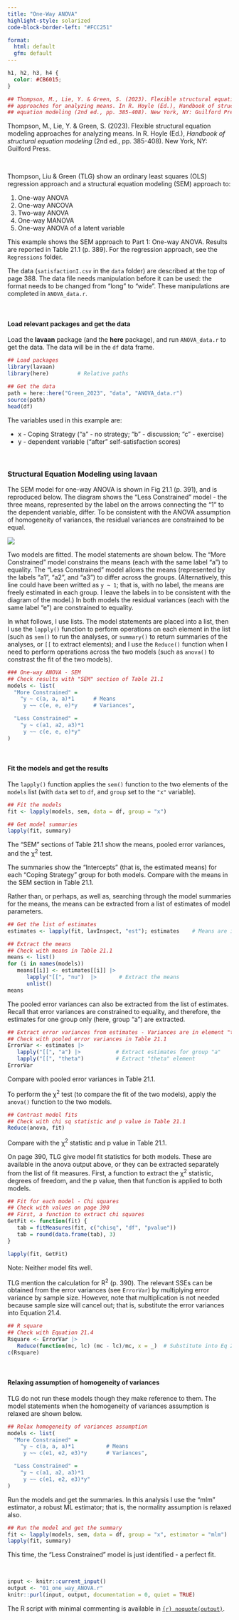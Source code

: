 ```yaml
---
title: "One-Way ANOVA"
highlight-style: solarized
code-block-border-left: "#FCC251"

format: 
  html: default
  gfm: default
---
```


```css
h1, h2, h3, h4 {
  color: #CB6015;
}
```

```r


## Thompson, M., Lie, Y. & Green, S. (2023). Flexible structural equation modeling 
## approaches for analyzing means. In R. Hoyle (Ed.), Handbook of structural
## equation modeling (2nd ed., pp. 385-408). New York, NY: Guilford Press.
```

Thompson, M., Lie, Y. & Green, S. (2023). Flexible structural equation modeling approaches for analyzing means. In R. Hoyle (Ed.), *Handbook of structural equation modeling* (2nd ed., pp. 385-408). New York, NY: Guilford Press.

<br /> 

Thompson, Liu & Green (TLG) show an ordinary least squares (OLS) regression approach and a structural equation modeling (SEM) approach to:

 1. One-way ANOVA 
 2. One-way ANCOVA 
 3. Two-way ANOVA 
 4. One-way MANOVA 
 5. One-way ANOVA of a latent variable 

This example shows the SEM approach to Part 1: One-way ANOVA. Results are reported in Table 21.1 (p. 389). For the regression approach, see the `Regressions` folder.

The data (`satisfactionI.csv` in the `data` folder) are described at the top of page 388. The data file needs manipulation before it can be used: the format needs to be changed from "long" to "wide". These manipulations are completed in `ANOVA_data.r`.

<br /> 

#### Load relevant packages and get the data

Load the **lavaan** package (and the **here** package), and run `ANOVA_data.r` to get the data. The data will be in the `df` data frame.

```r

## Load packages
library(lavaan)
library(here)         # Relative paths

## Get the data
path = here::here("Green_2023", "data", "ANOVA_data.r")
source(path)
head(df)
```

The variables used in this example are:

 - x - Coping Strategy ("a" - no strategy; "b" - discussion; "c" - exercise) 
 - y - dependent variable ("after" self-satisfaction scores) 

<br /> 

### Structural Equation Modeling using **lavaan**

The SEM model for one-way ANOVA is shown in Fig 21.1 (p. 391), and is reproduced below. The diagram shows the "Less Constrained" model - the three means, represented by the label on the arrows connecting the "1" to the dependent variable, differ. To be consistent with the ANOVA assumption of homogeneity of variances, the residual variances are constrained to be equal. 

![](images/one_way_ANOVA.svg){fig-align="left"}

Two models are fitted. The model statements are shown below. The "More Constrained" model constrains the means (each with the same label "a") to equality. The "Less Constrained" model allows the means (represented by the labels "a1", "a2", and "a3") to differ across the groups. (Alternatively, this line could have been writted as `y ~ 1`; that is, with no label, the means are freely estimated in each group. I leave the labels in to be consistent with the diagram of the model.) In both models the residual variances (each with the same label "e") are constrained to equality.

In what follows, I use lists. The model statements are placed into a list, then I use the `lapply()` function to perform operations on each element in the list (such as `sem()` to run the analyses, or `summary()` to return summaries of the analyses, or `[[` to extract elements); and I use the `Reduce()` function when I need to perform operations across the two models (such as `anova()` to constrast the fit of the two models). 

```r

### One-way ANOVA - SEM
## Check results with "SEM" section of Table 21.1
models <- list(
  "More Constrained" = 
    "y ~ c(a, a, a)*1      # Means
     y ~~ c(e, e, e)*y     # Variances",

  "Less Constrained" = 
    "y ~ c(a1, a2, a3)*1
     y ~~ c(e, e, e)*y"
)
```

<br /> 

#### Fit the models and get the results

The `lapply()` function applies the `sem()` function to the two elements of the `models` list (with `data` set to `df`, and `group` set to the `"x"` variable). 

```r

## Fit the models 
fit <- lapply(models, sem, data = df, group = "x")

## Get model summaries
lapply(fit, summary)
```

The "SEM" sections of Table 21.1 show the means, pooled error variances, and the $\upchi$^2^ test.

The summaries show the "Intercepts" (that is, the estimated means) for each "Coping Strategy" group for both models. Compare with the means in the SEM section in Table 21.1.

Rather than, or perhaps, as well as, searching through the model summaries for the means, the means can be extracted from a list of estimates of model parameters.

```r

## Get the list of estimates
estimates <- lapply(fit, lavInspect, "est"); estimates    # Means are in element "nu"

## Extract the means
## Check with means in Table 21.1
means <- list()
for (i in names(models)) 
   means[[i]] <- estimates[[i]] |>
      lapply("[[", "nu")  |>       # Extract the means
      unlist()
means
```

The pooled error variances can also be extracted from the list of estimates. Recall that error variances are constrained to equality, and therefore, the estimates for one group only (here, group "a") are extracted.

```r

## Extract error variances from estimates - Variances are in element "theta"
## Check with pooled error variances in Table 21.1
ErrorVar <- estimates |>
   lapply("[[", "a") |>           # Extract estimates for group "a"
   lapply("[[", "theta")          # Extract "theta" element
ErrorVar
```

Compare with pooled error variances in Table 21.1.

To perform the $\upchi$^2^ test (to compare the fit of the two models), apply the `anova()` function to the two models. 

```r

## Contrast model fits
## Check with chi sq statistic and p value in Table 21.1
Reduce(anova, fit)
```

Compare with the $\upchi$^2^ statistic and p value in Table 21.1.

On page 390, TLG give model fit statistics for both models. These are available in the anova output above, or they can be extracted separately from the list of fit measures. First, a function to extract the $\upchi$^2^ statistic, degrees of freedom, and the p value, then that function is applied to both models.

```r

## Fit for each model - Chi squares
## Check with values on page 390
## First, a function to extract chi squares
GetFit <- function(fit) {
   tab = fitMeasures(fit, c("chisq", "df", "pvalue"))
   tab = round(data.frame(tab), 3) 
}

lapply(fit, GetFit)
```

Note: Neither model fits well. 

TLG mention the calculation for R^2^ (p. 390). The relevant SSEs can be obtained from the error variances (see `ErrorVar`) by multiplying error variance by sample size. However, note that multiplication is not needed because sample size will cancel out; that is, substitute the error variances into Equation 21.4.

```r

## R square
## Check with Equation 21.4
Rsquare <- ErrorVar |>
   Reduce(function(mc, lc) (mc - lc)/mc, x = _)  # Substitute into Eq 21.4  
c(Rsquare)
```

<br /> 

#### Relaxing assumption of homogeneity of variances

TLG do not run these models though they make reference to them. The model statements when the homogeneity of variances assumption is relaxed are shown below.

```r

## Relax homogeneity of variances assumption
models <- list(
  "More Constrained" = 
    "y ~ c(a, a, a)*1          # Means
     y ~~ c(e1, e2, e3)*y      # Variances",

  "Less Constrained" = 
    "y ~ c(a1, a2, a3)*1
     y ~~ c(e1, e2, e3)*y"
)
```

Run the models and get the summaries. In this analysis I use the "mlm" estimator, a robust ML estimator; that is, the normality assumption is relaxed also.  

```r

## Run the model and get the summary
fit <- lapply(models, sem, data = df, group = "x", estimator = "mlm")
lapply(fit, summary)
```

This time, the "Less Constrained" model is just identified - a perfect fit. 

<br /> 

```r
input <- knitr::current_input()
output <- "01_one_way_ANOVA.r"
knitr::purl(input, output, documentation = 0, quiet = TRUE)
```

The R script with minimal commenting is available in [`{r} noquote(output)`](`{r} noquote(output)`). 